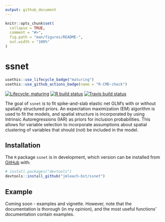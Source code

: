 ```yaml
---
output: github_document
---
```


<!-- README.md is generated from README.Rmd. Please edit that file -->

```r
knitr::opts_chunk$set(
  collapse = TRUE,
  comment = "#>",
  fig.path = "man/figures/README-",
  out.width = "100%"
)
```

# ssnet

<!-- badges: start -->
```r
usethis::use_lifecycle_badge("maturing")
usethis::use_github_actions_badge(name = "R-CMD-check")
```
[![Lifecycle: maturing](https://img.shields.io/badge/lifecycle-maturing-blue.svg)](https://www.tidyverse.org/lifecycle/#maturing)
[![R build status](https://github.com/jmleach-bst/ssnet/workflows/R-CMD-check/badge.svg)](https://github.com/jmleach-bst/ssnet/actions)
[![Travis build status](https://travis-ci.org/jmleach-bst/ssnet.svg?branch=master)](https://travis-ci.org/jmleach-bst/ssnet)
<!-- badges: end -->

The goal of `ssnet` is to fit spike-and-slab elastic net GLM's with or without spatially structured priors. An expectation maximization (EM) algorithm is used to fit the models, and spatial structure is incorporated by using Intrinsic Autoregressions (IAR) as priors for inclusion probabilities. This allows for variable selection to incorporate assumptions about spatial clustering of variables that should (not) be included in the model.

## Installation

<!-- You can install the released version of ssnet from [CRAN](https://CRAN.R-project.org) with: -->

<!-- ``` r -->
<!-- install.packages("ssnet") -->
<!-- ``` -->

The `R` package `ssnet` is in development, which version can be installed from [GitHub](https://github.com/) with:

``` r
# install.packages("devtools")
devtools::install_github("jmleach-bst/ssnet")
```
## Example

Coming soon - examples and vignette. However, note that the documentation is thorough (in my opinion), and the most useful functions' documentation contain examples. 
